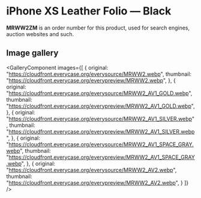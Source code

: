 
# iPhone XS Leather Folio — Black

<Callout type='info' emoji='👉🏻'>**MRWW2ZM** is an order number for this product, used for search engines, auction websites and such.</Callout>

## Image gallery

<GalleryComponent
    images={[
      {
        original: "https://cloudfront.everycase.org/everysource/MRWW2.webp",
        thumbnail: "https://cloudfront.everycase.org/everypreview/MRWW2.webp",
      },
      {
        original: "https://cloudfront.everycase.org/everysource/MRWW2_AV1_GOLD.webp",
        thumbnail: "https://cloudfront.everycase.org/everypreview/MRWW2_AV1_GOLD.webp",
      },
      {
        original: "https://cloudfront.everycase.org/everysource/MRWW2_AV1_SILVER.webp",
        thumbnail: "https://cloudfront.everycase.org/everypreview/MRWW2_AV1_SILVER.webp",
      },
      {
        original: "https://cloudfront.everycase.org/everysource/MRWW2_AV1_SPACE_GRAY.webp",
        thumbnail: "https://cloudfront.everycase.org/everypreview/MRWW2_AV1_SPACE_GRAY.webp",
      },
      {
        original: "https://cloudfront.everycase.org/everysource/MRWW2_AV2.webp",
        thumbnail: "https://cloudfront.everycase.org/everypreview/MRWW2_AV2.webp",
      }
    ]}
  />

